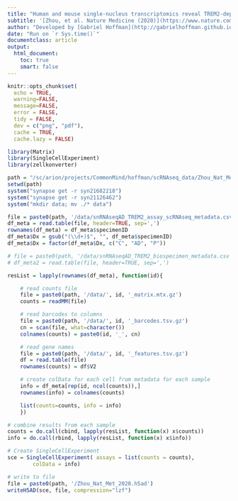 ```yaml
---
title: "Human and mouse single-nucleus transcriptomics reveal TREM2-dependent and TREM2-independent cellular responses in Alzheimer’s disease"
subtitle: '[Zhou, et al. Nature Medicine (2020)](https://www.nature.com/articles/s41591-019-0695-9)'
author: "Developed by [Gabriel Hoffman](http://gabrielhoffman.github.io/)"
date: "Run on `r Sys.time()`"
documentclass: article
output: 
  html_document:
    toc: true
    smart: false
---
```


```r
knitr::opts_chunk$set(
  echo = TRUE,
  warning=FALSE,
  message=FALSE,
  error = FALSE,
  tidy = FALSE,
  dev = c("png", "pdf"),
  cache = TRUE,
  cache.lazy = FALSE)
```

```r
library(Matrix)
library(SingleCellExperiment)
library(zellkonverter)
```

```r
path = "/sc/arion/projects/CommonMind/hoffman/scRNAseq_data/Zhou_Nat_Met_2020/"
setwd(path) 
system("synapse get -r syn21682218")
system("synapse get -r syn21126462")
system("mkdir data; mv ./* data")
```


```r
file = paste0(path, '/data/snRNAseqAD_TREM2_assay_scRNAseq_metadata.csv')
df_meta = read.table(file, header=TRUE, sep=',')
rownames(df_meta) = df_meta$specimenID
df_meta$Dx = gsub("(\\d+)$", "", df_meta$specimenID)
df_meta$Dx = factor(df_meta$Dx, c("C", "AD", "P"))

# file = paste0(path, '/data/snRNAseqAD_TREM2_biospecimen_metadata.csv')
# df_meta2 = read.table(file, header=TRUE, sep=',')

resList = lapply(rownames(df_meta), function(id){

	# read counts file
	file = paste0(path, '/data/', id, '_matrix.mtx.gz')
	counts = readMM(file)

	# read barcodes to columns
	file = paste0(path, '/data/', id, '_barcodes.tsv.gz')
	cn = scan(file, what=character())
	colnames(counts) = paste0(id, '_', cn)

	# read gene names
	file = paste0(path, '/data/', id, '_features.tsv.gz')
	df = read.table(file)
	rownames(counts) = df$V2

	# create colData for each cell from metadata for each sample
	info = df_meta[rep(id, ncol(counts)),]
	rownames(info) = colnames(counts)

	list(counts=counts, info = info)
	})

# combine results from each sample
counts = do.call(cbind, lapply(resList, function(x) x$counts))
info = do.call(rbind, lapply(resList, function(x) x$info))

# Create SingleCellExperiment
sce = SingleCellExperiment( assays = list(counts = counts),
		colData = info)
```

```r
# write to file
file = paste0(path, '/Zhou_Nat_Met_2020.h5ad')
writeH5AD(sce, file, compression="lzf")
```























